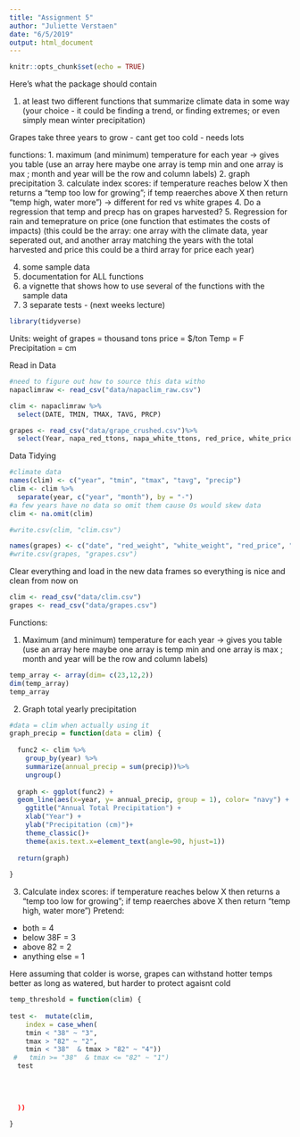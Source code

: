 ```yaml
---
title: "Assignment 5"
author: "Juliette Verstaen"
date: "6/5/2019"
output: html_document
---
```


```r
knitr::opts_chunk$set(echo = TRUE)
```


Here’s what the package should contain

1. at least two different functions that summarize climate data in some way (your choice - it could be finding a trend, or finding extremes; or even simply mean winter precipitation)

Grapes take three years to grow 
- cant get too cold 
- needs lots 

functions:
1. maximum (and minimum) temperature for each year -> gives you table (use an array here maybe one array is temp min and one array is max ; month and year will be the row and column labels)
2. graph precipitation 
3. calculate index scores: if temperature reaches below X then returns a "temp too low for growing"; if temp reaerches above X then return "temp high, water more") -> different for red vs white grapes
4.  Do a regression that temp and precp has on grapes harvested?
5. Regression for rain and temeprature on price (one function that estimates the costs of impacts)
(this could be the array: one array with the climate data, year seperated out, and another array matching the years with the total harvested and price this could be a third array for price each year)

4. some sample data
5. documentation for ALL functions
6. a vignette that shows how to use several of the functions with the sample data
7. 3 separate tests - (next weeks lecture)

```r
library(tidyverse)
```


Units:
weight of grapes = thousand tons
price = $/ton
Temp = F
Precipitation = cm

Read in Data
```r

#need to figure out how to source this data witho
napaclimraw <- read_csv("data/napaclim_raw.csv")

clim <- napaclimraw %>%
  select(DATE, TMIN, TMAX, TAVG, PRCP)

grapes <- read_csv("data/grape_crushed.csv")%>%
  select(Year, napa_red_ttons, napa_white_ttons, red_price, white_price)

```


Data Tidying
```r

#climate data
names(clim) <- c("year", "tmin", "tmax", "tavg", "precip")
clim <- clim %>%
  separate(year, c("year", "month"), by = "-") 
#a few years have no data so omit them cause 0s would skew data
clim <- na.omit(clim)

#write.csv(clim, "clim.csv")

names(grapes) <- c("date", "red_weight", "white_weight", "red_price", "white_price")
#write.csv(grapes, "grapes.csv")


```

Clear everything and load in the new data frames so everything is nice and clean from now on

```r

clim <- read_csv("data/clim.csv")
grapes <- read_csv("data/grapes.csv")

```


Functions:

1. Maximum (and minimum) temperature for each year -> gives you table (use an array here maybe one array is temp min and one array is max ; month and year will be the row and column labels)
```r

temp_array <- array(dim= c(23,12,2))
dim(temp_array)
temp_array

```



2. Graph total yearly precipitation 
```r

#data = clim when actually using it
graph_precip = function(data = clim) {
  
  func2 <- clim %>%
    group_by(year) %>%
    summarize(annual_precip = sum(precip))%>%
    ungroup()
  
  graph <- ggplot(func2) +
  geom_line(aes(x=year, y= annual_precip, group = 1), color= "navy") +
    ggtitle("Annual Total Precipitation") +
    xlab("Year") +
    ylab("Precipitation (cm)")+
    theme_classic()+
    theme(axis.text.x=element_text(angle=90, hjust=1))
  
  return(graph)
  
}
```

3. Calculate index scores: if temperature reaches below X then returns a "temp too low for growing"; if temp reaerches above X then return "temp high, water more")
Pretend: 
- both = 4
- below 38F = 3
- above 82 = 2
- anything else = 1

Here assuming that colder is worse, grapes can withstand hotter temps better as long as watered, but harder to protect agaisnt cold
```r

temp_threshold = function(clim) {
 
test <-  mutate(clim, 
    index = case_when(
    tmin < "38" ~ "3",
    tmax > "82" ~ "2", 
    tmin < "38"  & tmax > "82" ~ "4"))
 #   tmin >= "38"  & tmax <= "82" ~ "1")
  test  
    
    
    
    
  ))
  
}


  
  


```



















